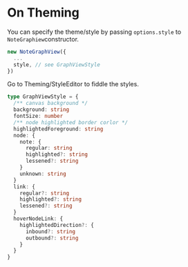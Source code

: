 
<Meta title="On Theming" />

# On Theming

You can specify the theme/style by passing `options.style` to `NoteGraphiew`constructor.

```ts
new NoteGraphView({
  ...
  style, // see GraphViewStyle 
})
```

Go to <LinkTo kind="Theming" story="style-editor">Theming/StyleEditor</LinkTo> to fiddle the styles.

```ts
type GraphViewStyle = {
  /** canvas background */
  background: string
  fontSize: number
  /** node highlighted border corlor */
  highlightedForeground: string
  node: {
    note: {
      regular: string
      highlighted?: string
      lessened?: string
    }
    unknown: string
  }
  link: {
    regular?: string
    highlighted?: string
    lessened?: string
  }
  hoverNodeLink: {
    highlightedDirection?: {
      inbound?: string
      outbound?: string
    }
  }
}
```
